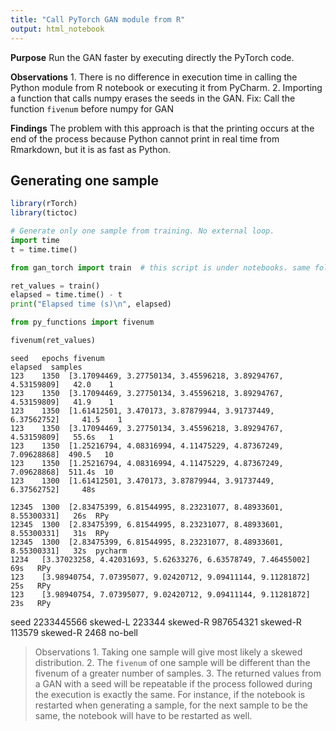 ```yaml
---
title: "Call PyTorch GAN module from R"
output: html_notebook
---
```


**Purpose**
Run the GAN faster by executing directly the PyTorch code.

**Observations**
1. There is no difference in execution time in calling the Python module from R notebook or
executing it from PyCharm.
2. Importing a function that calls numpy erases the seeds in the GAN. Fix: Call the function `fivenum` before numpy for GAN

**Findings**
The problem with this approach is that the printing occurs at the end of the process because Python cannot print in real time from Rmarkdown, but it is as fast as Python.

## Generating one sample

```r
library(rTorch)
library(tictoc)
```



```python
# Generate only one sample from training. No external loop.
import time
t = time.time()

from gan_torch import train  # this script is under notebooks. same folder.

ret_values = train()
elapsed = time.time() - t
print("Elapsed time (s)\n", elapsed)
```

```python
from py_functions import fivenum

fivenum(ret_values)
```

```
seed   epochs fivenum                                                   elapsed  samples
123    1350  [3.17094469, 3.27750134, 3.45596218, 3.89294767, 4.53159809]   42.0    1
123    1350  [3.17094469, 3.27750134, 3.45596218, 3.89294767, 4.53159809]   41.9    1
123    1350  [1.61412501, 3.470173, 3.87879944, 3.91737449, 6.37562752]     41.5    1
123    1350  [3.17094469, 3.27750134, 3.45596218, 3.89294767, 4.53159809]   55.6s   1
123    1350  [1.25216794, 4.08316994, 4.11475229, 4.87367249, 7.09628868]  490.5   10
123    1350  [1.25216794, 4.08316994, 4.11475229, 4.87367249, 7.09628868]  511.4s  10
123    1300  [1.61412501, 3.470173, 3.87879944, 3.91737449, 6.37562752]     48s

12345  1300  [2.83475399, 6.81544995, 8.23231077, 8.48933601, 8.55300331]   26s  RPy
12345  1300  [2.83475399, 6.81544995, 8.23231077, 8.48933601, 8.55300331]   31s  RPy
12345  1300  [2.83475399, 6.81544995, 8.23231077, 8.48933601, 8.55300331]   32s  pycharm
1234   [3.37023258, 4.42031693, 5.62633276, 6.63578749, 7.46455002]   69s   RPy
123    [3.98940754, 7.07395077, 9.02420712, 9.09411144, 9.11281872]   25s   RPy
123    [3.98940754, 7.07395077, 9.02420712, 9.09411144, 9.11281872]   23s   RPy

```

seed
2233445566 skewed-L
223344     skewed-R
987654321  skewed-R
113579     skewed-R
2468       no-bell

> Observations
1. Taking one sample will give most likely a skewed distribution.
2. The `fivenum` of one sample will be different than the fivenum of a greater number of samples.
3. The returned values from a GAN with a seed will be repeatable if the process followed during the execution is exactly the same. For instance, if the notebook is restarted when generating a sample, for the next sample to be the same, the notebook will have to be restarted as well.


